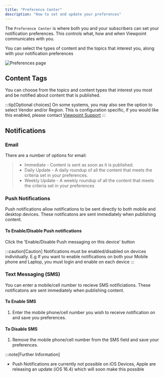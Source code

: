```yaml
---
title: "Preference Center"
description: "How to set and update your preferences"
---
```


The `Preference Center` is where both you and your subscribers can set your notification preferences. This controls what, how and when Viewpoint communicates with you.

You can select the types of content and the topics that interest you, along with your notification preferences

![Preferences page](/assets/content/preferences.png)

## Content Tags

You can choose from the topics and content types that interest you most and be notified about content that is published.

:::tip[Optional choices]
On some systems, you may also see the option to select Vendor and/or Region. This is configuration specific, if you would like this enabled, please contact [Viewpoint Support](mailto:support@viewpointcomms.com)
:::

## Notifications

### Email

There are a number of options for email:

>- Immediate - Content is sent as soon as it is published.
>- Daily Update - A daily roundup of all the content that meets the criteria set in your preferences.
>- Weekly Update - A weekly roundup of all the content that meets the criteria set in your preferences

### Push Notifications

Push notifications allow notifications to be sent directly to both mobile and desktop devices. These notificatons are sent immediately when publishing content.

#### To Enable/Disable Push notifications

Click the 'Enable/Disable Push messaging on this device' button

:::caution[Caution]
 Notifications must be enabled/disabled on devices individually. E.g If you want to enable notifications on both your Mobile phone and Laptop, you must login and enable on each device
:::


### Text Messaging (SMS)

You can enter a mobile/cell number to recieve SMS notificiations. These notificatons are sent immediately when publishing content.

#### To Enable SMS

1. Enter the mobile phone/cell number you wish to receive notification on and save you preferences.

#### To Disable SMS

1. Remove the mobile phone/cell number from the SMS field and save your preferences.

:::note[Further Information]
- Push Notifications are currently not possible on iOS Devices, Apple are releasing an update (iOS 16.4) which will soon make this possible



